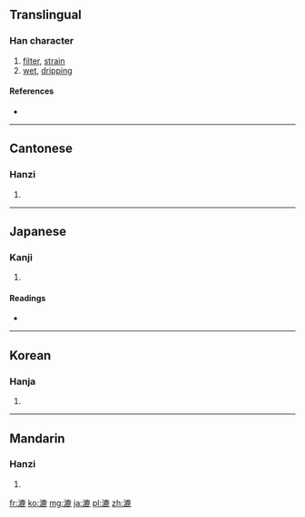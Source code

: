 ==Translingual==

===Han character===
{{Han char|rn=85|rad=水|as=11|sn=14|four=3011<sub>1</sub>|canj=水戈X心 (EIXP)}}

# [[filter]], [[strain]]
# [[wet]], [[dripping]]

====References====
* {{Han ref|kx=0645.040|dkj=18112|dj=1053.090|hdz=31728.010|uh=6F09|ud=28425|bh=E275|bd=57973}}

----

==Cantonese==

===Hanzi===
{{yue-hanzi|jyut=|y=luk6}}

# {{defn|lang=yue|sort=水11}}

----

==Japanese==

===Kanji===
{{ja-kanji|grade=|rs=水11}}

# {{defn|lang=ja|sort=水11}}

====Readings====
* {{ja-readings|on=[[ろく]] (roku)|kun=[[こす]] (kosu), [[すく]] (suku), [[こし]] (koshi)}}

----

==Korean==

===Hanja===
{{ko-hanja|hangeul=록>녹|eumhun=|rv=rok>nok|mr=rok>nok|y=lok>nok}}

# {{defn|lang=ko|sort=水11}}

----

==Mandarin==

===Hanzi===
{{cmn-hanzi|pin=[[lù]] ([[lu4]])|wg=lu<sup>4</sup>}}

# {{defn|lang=cmn|sort=水11}}

[[fr:漉]]
[[ko:漉]]
[[mg:漉]]
[[ja:漉]]
[[pl:漉]]
[[zh:漉]]